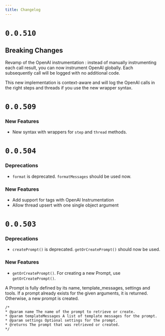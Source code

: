 ```yaml
---
title: Changelog
---
```


# `0.0.510`

## Breaking Changes

Revamp of the OpenAI instrumentation : instead of manually instrumenting each call result, you can now instrument OpenAI globally. Each subsequently call will be logged with no additional code.

This new implementation is context-aware and will log the OpenAI calls in the right steps and threads if you use the new wrapper syntax.

# `0.0.509`

### New Features

* New syntax with wrappers for `step` and `thread` methods.

# `0.0.504`

### Deprecations

* `format` is deprecated. `formatMessages` should be used now.

### New Features

* Add support for tags with OpenAI Instrumentation
* Allow thread upsert with one single object argument

# `0.0.503`

### Deprecations

* `createPrompt()` is deprecated. `getOrCreatePrompt()` should now be used.


### New Features 

* `getOrCreatePrompt()`. For creating a new Prompt, use `getOrCreatePrompt()`. 

A Prompt is fully defined by its name, template_messages, settings and tools. If a prompt already exists for the given arguments, it is returned. Otherwise, a new prompt is created.

```jsdoc    
/* 
* @param name The name of the prompt to retrieve or create.
* @param templateMessages A list of template messages for the prompt.
* @param settings Optional settings for the prompt.
* @returns The prompt that was retrieved or created.
*/
```